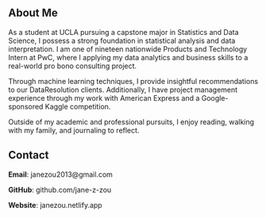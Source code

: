 ## About Me

As a student at UCLA pursuing a capstone major in Statistics and Data Science, I possess a strong foundation in statistical analysis and data interpretation. I am one of nineteen nationwide Products and Technology Intern at PwC, where I applying my data analytics and business skills to a real-world pro bono consulting project.

Through machine learning techniques, I provide insightful recommendations to our DataResolution clients. Additionally, I have project management experience through my work with American Express and a Google-sponsored Kaggle competition.

Outside of my academic and professional pursuits, I enjoy reading, walking with my family, and journaling to reflect.

## Contact

**Email**: janezou2013@gmail.com

**GitHub**: github.com/jane-z-zou

**Website**: janezou.netlify.app
